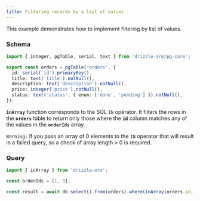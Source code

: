 ```yaml
---
title: Filtering records by a list of values
---
```


This example demonstrates how to implement filtering by list of values.

### Schema

```ts
import { integer, pgTable, serial, text } from 'drizzle-orm/pg-core';

export const orders = pgTable('orders', {
  id: serial('id').primaryKey(),
  title: text('title').notNull(),
  description: text('description').notNull(),
  price: integer('price').notNull(),
  status: text('status', { enum: ['done', 'pending'] }).notNull(),
});
```

**`inArray`** function corresponds to the SQL `IN` operator. It filters the rows in the **`orders`** table to return only those where the **`id`** column matches any of the values in the **`orderIds`** array.

`Warning:` If you pass an array of 0 elements to the `IN` operator that will result in a failed query, so a check of array length > 0 is required.

### Query

```ts
import { inArray } from 'drizzle-orm';

const orderIds = [1, 3];

const result = await db.select().from(orders).where(inArray(orders.id, orderIds));
```